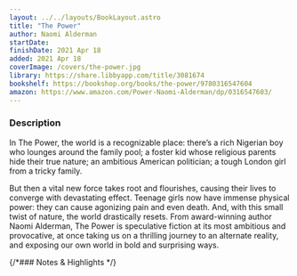 ```yaml
---
layout: ../../layouts/BookLayout.astro
title: "The Power"
author: Naomi Alderman
startDate:
finishDate: 2021 Apr 18
added: 2021 Apr 18
coverImage: /covers/the-power.jpg
library: https://share.libbyapp.com/title/3081674
bookshelf: https://bookshop.org/books/the-power/9780316547604
amazon: https://www.amazon.com/Power-Naomi-Alderman/dp/0316547603/
---
```


<ReadingTime
  startDate  = {frontmatter.startDate}
  finishDate = {frontmatter.finishDate}
/>

### Description
In The Power, the world is a recognizable place: there’s a rich Nigerian boy who lounges around the family pool; a foster kid whose religious parents hide their true nature; an ambitious American politician; a tough London girl from a tricky family.

But then a vital new force takes root and flourishes, causing their lives to converge with devastating effect. Teenage girls now have immense physical power: they can cause agonizing pain and even death. And, with this small twist of nature, the world drastically resets. From award-winning author Naomi Alderman, The Power is speculative fiction at its most ambitious and provocative, at once taking us on a thrilling journey to an alternate reality, and exposing our own world in bold and surprising ways.

{/*### Notes & Highlights */}

<BuyBook
  library   = {frontmatter.library}
  bookshelf = {frontmatter.bookshelf}
  amazon    = {frontmatter.amazon}
/>
